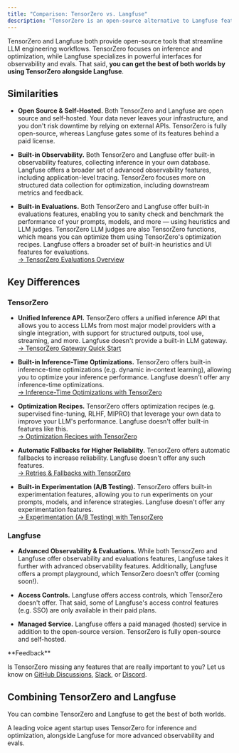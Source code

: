 ```yaml
---
title: "Comparison: TensorZero vs. Langfuse"
description: "TensorZero is an open-source alternative to Langfuse featuring an LLM gateway, observability, optimization, evaluations, and experimentation."
---
```


TensorZero and Langfuse both provide open-source tools that streamline LLM engineering workflows.
TensorZero focuses on inference and optimization, while Langfuse specializes in powerful interfaces for observability and evals.
That said, **you can get the best of both worlds by using TensorZero alongside Langfuse**.

## Similarities

- **Open Source & Self-Hosted.**
  Both TensorZero and Langfuse are open source and self-hosted.
  Your data never leaves your infrastructure, and you don't risk downtime by relying on external APIs.
  TensorZero is fully open-source, whereas Langfuse gates some of its features behind a paid license.

- **Built-in Observability.**
  Both TensorZero and Langfuse offer built-in observability features, collecting inference in your own database.
  Langfuse offers a broader set of advanced observability features, including application-level tracing.
  TensorZero focuses more on structured data collection for optimization, including downstream metrics and feedback.

- **Built-in Evaluations.**
  Both TensorZero and Langfuse offer built-in evaluations features, enabling you to sanity check and benchmark the performance of your prompts, models, and more — using heuristics and LLM judges.
  TensorZero LLM judges are also TensorZero functions, which means you can optimize them using TensorZero's optimization recipes.
  Langfuse offers a broader set of built-in heuristics and UI features for evaluations.<br />
  [→ TensorZero Evaluations Overview](/guides/evaluation/evaluate-individual-inferences)

## Key Differences

### TensorZero

- **Unified Inference API.**
  TensorZero offers a unified inference API that allows you to access LLMs from most major model providers with a single integration, with support for structured outputs, tool use, streaming, and more.
  Langfuse doesn't provide a built-in LLM gateway.<br />
  [→ TensorZero Gateway Quick Start](/quickstart)

- **Built-in Inference-Time Optimizations.**
  TensorZero offers built-in inference-time optimizations (e.g. dynamic in-context learning), allowing you to optimize your inference performance.
  Langfuse doesn't offer any inference-time optimizations.<br />
  [→ Inference-Time Optimizations with TensorZero](/guides/optimization/overview)

- **Optimization Recipes.**
  TensorZero offers optimization recipes (e.g. supervised fine-tuning, RLHF, MIPRO) that leverage your own data to improve your LLM's performance.
  Langfuse doesn't offer built-in features like this.<br />
  [→ Optimization Recipes with TensorZero](/recipes)

- **Automatic Fallbacks for Higher Reliability.**
  TensorZero offers automatic fallbacks to increase reliability.
  Langfuse doesn't offer any such features.<br />
  [→ Retries & Fallbacks with TensorZero](/guides/gateway/call-any-llm-provider)

- **Built-in Experimentation (A/B Testing).**
  TensorZero offers built-in experimentation features, allowing you to run experiments on your prompts, models, and inference strategies.
  Langfuse doesn't offer any experimentation features.<br />
  [→ Experimentation (A/B Testing) with TensorZero](/guides/experimentation/compare-variants-ab-testing)

### Langfuse

- **Advanced Observability & Evaluations.**
  While both TensorZero and Langfuse offer observability and evaluations features, Langfuse takes it further with advanced observability features.
  Additionally, Langfuse offers a prompt playground, which TensorZero doesn't offer (coming soon!).

- **Access Controls.**
  Langfuse offers access controls, which TensorZero doesn't offer.
  That said, some of Langfuse's access control features (e.g. SSO) are only available in their paid plans.

- **Managed Service.**
  Langfuse offers a paid managed (hosted) service in addition to the open-source version.
  TensorZero is fully open-source and self-hosted.

<Tip>
**Feedback**

Is TensorZero missing any features that are really important to you? Let us know on [GitHub Discussions](https://github.com/tensorzero/tensorzero/discussions), [Slack](https://www.tensorzero.com/slack), or [Discord](https://www.tensorzero.com/discord).
</Tip>

## Combining TensorZero and Langfuse

You can combine TensorZero and Langfuse to get the best of both worlds.

A leading voice agent startup uses TensorZero for inference and optimization, alongside Langfuse for more advanced observability and evals.